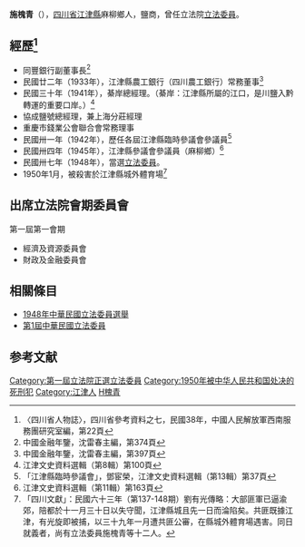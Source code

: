 '''施槐青'''（{{bd|？年||1950年|1月|catIdx=S施}}），[[四川省|四川省]][[江津縣|江津縣]]麻柳鄉人，鹽商，曾任立法院[[第1屆中華民國立法委員|立法委員]]。

== 經歷<ref>〈四川省人物誌〉，四川省參考資料之七，民國38年，中國人民解放軍西南服務團研究室編，第22頁</ref> ==
*同豐銀行副董事長<ref>中國金融年鑒，沈雷春主編，第374頁</ref>
*民國廿二年（1933年），江津縣農工銀行（四川農工銀行）常務董事<ref>中國金融年鑒，沈雷春主編，第397頁</ref>
*民國三十年（1941年），綦岸總經理。（綦岸：江津縣所屬的江口，是川鹽入黔轉運的重要口岸。）<ref>江津文史資料選輯（第8輯）第100頁</ref>
*協成鹽號總經理，兼上海分莊經理
*重慶市錢業公會聯合會常務理事
*民國卅一年（1942年），歷任各屆江津縣臨時參議會參議員<ref>「江津縣臨時參議會」，鄧宦榮，江津文史資料選輯（第13輯）第37頁</ref>
*民國卅四年（1945年），江津縣參議會參議員（麻柳鄉）<ref>江津文史資料選輯（第11輯）第163頁</ref>
*民國卅七年（1948年），當選[[第1屆中華民國立法委員|立法委員]]。
*1950年1月，被殺害於江津縣城外體育場<ref>「四川文獻」：民國六十三年（第137-148期）劉有光傳略：大部匪軍已逼渝郊，陪都於十一月三十日以失守聞，江津縣城且先一日而淪陷矣。共匪既據江津，有光旋即被捕，以三十九年一月遭共匪公審，在縣城外體育場遇害。同日就義者，尚有立法委員施槐青等十二人。</ref>

== 出席立法院會期委員會 ==
第一屆第一會期
*經濟及資源委員會
*財政及金融委員會

== 相關條目 ==
*[[1948年中華民國立法委員選舉|1948年中華民國立法委員選舉]]
*[[第1屆中華民國立法委員|第1屆中華民國立法委員]]

== 参考文献 ==
{{reflist}}
{{第1屆中華民國立法委員四川省名單}}
{{DEFAULTSORT:Shi施}}
[[Category:第一屆立法院正選立法委員|Category:第一屆立法院正選立法委員]]
[[Category:1950年被中华人民共和国处决的死刑犯|Category:1950年被中华人民共和国处决的死刑犯]]
[[Category:江津人|Category:江津人]]
[[Category:施姓|H槐青]]